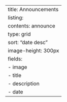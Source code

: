 ---
title: Announcements
listing: 
  contents: announce
  type: grid
  sort: "date desc"
  image-height: 300px
  fields: 
    - image
    - title
    - description
    - date
---